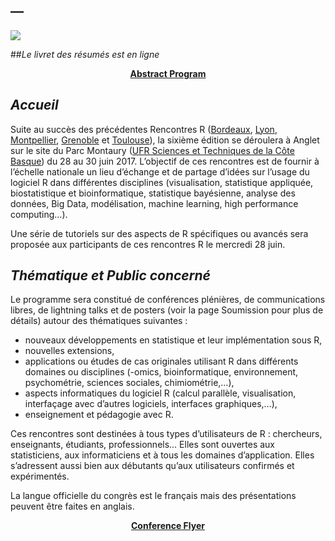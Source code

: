 ---
---
![](http://angletr2017.com/FIG/Anglet-1.png)
  

##*_Le livret des résumés est en ligne_* 

<center>[**Abstract Program**](https://github.com/benoit-liquet/rmarkdown-website-examples/blob/gh-pages/FIG/Abstract-R-Conference-JUNE.pdf)</center>



  
## *Accueil* 
Suite au succès des précédentes Rencontres R ([Bordeaux](http://r2012.bordeaux.inria.fr/), [Lyon](https://r2013-lyon.sciencesconf.org/), [Montpellier](https://r2014-mtp.sciencesconf.org/), [Grenoble](https://r2015-grenoble.sciencesconf.org/) et [Toulouse](https://r2016-toulouse.sciencesconf.org/)), la sixième édition se déroulera à Anglet sur le site du Parc Montaury ([UFR Sciences et Techniques de la Côte Basque](http://ufr-sciences-cb.univ-pau.fr/live/)) du 28 au 30 juin 2017. L'objectif de ces rencontres est de fournir à l'échelle nationale un lieu d'échange et de partage d'idées sur l'usage du logiciel R dans différentes disciplines (visualisation, statistique appliquée, biostatistique et bioinformatique, statistique bayésienne, analyse des données, Big Data, modélisation, machine learning, high performance computing...).


Une série de tutoriels sur des aspects de R spécifiques ou avancés sera proposée aux participants de ces rencontres R le mercredi 28 juin.

## *Thématique et Public concerné*

Le programme sera constitué de conférences plénières, de communications libres, de lightning talks et de posters (voir la page Soumission pour plus de détails) autour des thématiques suivantes :

- nouveaux développements en statistique et leur implémentation sous R, 
- nouvelles extensions,
- applications ou études de cas originales utilisant R dans différents domaines ou disciplines (-omics, bioinformatique, environnement, psychométrie, sciences sociales, chimiométrie,...),
- aspects informatiques du logiciel R (calcul parallèle, visualisation, interfaçage avec d’autres logiciels, interfaces graphiques,…),
- enseignement et pédagogie avec R.

Ces rencontres sont destinées à tous types d’utilisateurs de R : chercheurs, enseignants, étudiants, professionnels... Elles sont ouvertes aux statisticiens, aux informaticiens et à tous les domaines d’application. Elles s'adressent aussi bien aux débutants qu'aux utilisateurs confirmés et expérimentés.

La langue officielle du congrès est le français mais des présentations peuvent être faites en anglais.


<center>[**Conference Flyer**](https://github.com/benoit-liquet/rmarkdown-website-examples/blob/gh-pages/FIG/flyers-web.pdf)</center>
